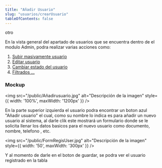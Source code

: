 ```yaml
---
title: "Añadir Usuario"
slug: "usuarios/crearUsuario"
tableOfContents: false
---
```


<Tabs>
  <TabItem label="Endpoint">
    <ApiEndpoint url={`http://localhost:300/usuarios`}/>
  </TabItem>
  <TabItem label="Endpoint">
    otro
  </TabItem>
</Tabs>



En la vista general del apartado de usuarios que se encuentra dentro de el modulo Admin, podra realizar varias acciones como:

<ol>
  <li>
    <a href="/usuarios/subirMasivo">Subir masivamente usuario</a>
  </li>
  <li>
    <a href="/usuarios/subirMasivo">Editar usuario</a>
  </li>
  <li>
    <a href="/usuarios/subirMasivo">Cambiar estado del usuario</a>
  </li>
  <li>
    <a href="/usuarios/subirMasivo">Filtrados ...</a>
  </li>
</ol>


<h3>Mockup</h3>

<img src="/public/Añadirusuario.jpg" alt="Descripción de la imagen" style={{ width: '100%', maxWidth: '1200px' }} />

En la parte superior izquierda el usuario podra encontrar un boton azul "Añadir usuario" el cual, como su nombre lo indica es para añadir un nuevo usuario al 
sistema, al darle clik este mostrará un formulario donde se le solicita llenar los datos basicos para el nuevo usuario como documento, nombre, telefono , etc.


<img src="/public/FormRegisUser.jpg" alt="Descripción de la imagen" style={{ width: '50', maxWidth: '300px' }} />

Y al momento de darle en el boton de guardar, se podra ver el usuario registrado en la tabla









